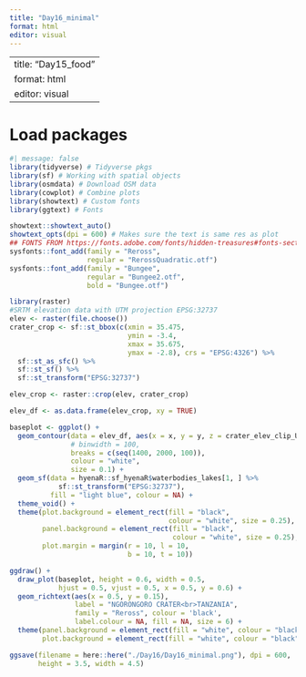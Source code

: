```yaml
---
title: "Day16_minimal"
format: html
editor: visual
---
```


---
title: "Day15_food"
format: html
editor: visual
---

# Load packages

```r
#| message: false
library(tidyverse) # Tidyverse pkgs
library(sf) # Working with spatial objects
library(osmdata) # Download OSM data
library(cowplot) # Combine plots
library(showtext) # Custom fonts
library(ggtext) # Fonts

showtext::showtext_auto()
showtext_opts(dpi = 600) # Makes sure the text is same res as plot
## FONTS FROM https://fonts.adobe.com/fonts/hidden-treasures#fonts-section
sysfonts::font_add(family = "Reross",
                   regular = "RerossQuadratic.otf")
sysfonts::font_add(family = "Bungee",
                   regular = "Bungee2.otf",
                   bold = "Bungee.otf")
```

```r
library(raster)
#SRTM elevation data with UTM projection EPSG:32737
elev <- raster(file.choose())
crater_crop <- sf::st_bbox(c(xmin = 35.475,
                             ymin = -3.4,
                             xmax = 35.675,
                             ymax = -2.8), crs = "EPSG:4326") %>% 
  sf::st_as_sfc() %>% 
  sf::st_sf() %>% 
  sf::st_transform("EPSG:32737")

elev_crop <- raster::crop(elev, crater_crop)
```

```r
elev_df <- as.data.frame(elev_crop, xy = TRUE)

baseplot <- ggplot() +
  geom_contour(data = elev_df, aes(x = x, y = y, z = crater_elev_clip_UTM),
               # binwidth = 100,
               breaks = c(seq(1400, 2000, 100)),
               colour = "white",
               size = 0.1) +
  geom_sf(data = hyenaR::sf_hyenaR$waterbodies_lakes[1, ] %>% 
            sf::st_transform("EPSG:32737"),
          fill = "light blue", colour = NA) +
  theme_void() +
  theme(plot.background = element_rect(fill = "black",
                                       colour = "white", size = 0.25),
        panel.background = element_rect(fill = "black",
                                        colour = "white", size = 0.25),
        plot.margin = margin(r = 10, l = 10,
                             b = 10, t = 10))
```

```r
ggdraw() +
  draw_plot(baseplot, height = 0.6, width = 0.5,
            hjust = 0.5, vjust = 0.5, x = 0.5, y = 0.6) +
  geom_richtext(aes(x = 0.5, y = 0.15),
                label = "NGORONGORO CRATER<br>TANZANIA",
                family = "Reross", colour = 'black',
                label.colour = NA, fill = NA, size = 6) +
  theme(panel.background = element_rect(fill = "white", colour = "black", size = 1),
        plot.background = element_rect(fill = "white", colour = "black", size = 1))

ggsave(filename = here::here("./Day16/Day16_minimal.png"), dpi = 600,
       height = 3.5, width = 4.5)
```


